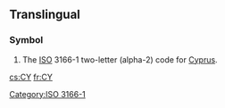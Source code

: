 {{also|cy|Cy|-cy|.cy}}
==Translingual==

===Symbol===
{{head|mul|symbol}}
# The [[ISO]] 3166-1 two-letter (alpha-2) code for [[Cyprus]].

[[Category:ISO 3166-1]]

[[cs:CY]]
[[fr:CY]]